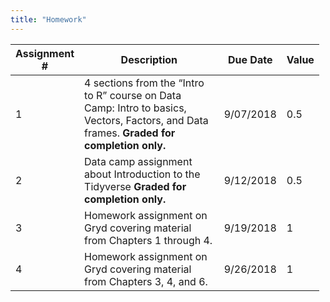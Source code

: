 ```yaml
---
title: "Homework"
---
```


+--------------+-----------------------------------------------+-----------+-------+
| Assignment # | Description                                   | Due Date  | Value |
+==============+===============================================+===========+=======+
|    1         | 4 sections from the "Intro to R" course on    | 9/07/2018 |  0.5  |
|              | Data Camp: Intro to basics, Vectors, Factors, |           |       |
|              | and Data frames.                              |           |       |
|              | **Graded for completion only.**               |           |       |
+--------------+-----------------------------------------------+-----------+-------+
|    2         | Data camp assignment about Introduction to    | 9/12/2018 |  0.5  |
|              | the Tidyverse                                 |           |       |
|              | **Graded for completion only.**               |           |       |
+--------------+-----------------------------------------------+-----------+-------+
|    3         | Homework assignment on Gryd covering material | 9/19/2018 |  1    |
|              | from Chapters 1 through 4.                    |           |       |
+--------------+-----------------------------------------------+-----------+-------+
|    4         | Homework assignment on Gryd covering material | 9/26/2018 |  1    |
|              | from Chapters 3, 4, and 6.                    |           |       |
+--------------+-----------------------------------------------+-----------+-------+
